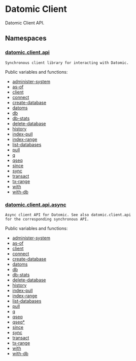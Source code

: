 Datomic Client 
===============

Datomic Client API.



Namespaces
----------

### [datomic.client.api](datomic.client.api.html)

```
Synchronous client library for interacting with Datomic.
```



Public variables and functions:

- [administer-system](datomic.client.api.html#var-administer-system)
- [as-of](datomic.client.api.html#var-as-of)
- [client](datomic.client.api.html#var-client)
- [connect](datomic.client.api.html#var-connect)
- [create-database](datomic.client.api.html#var-create-database)
- [datoms](datomic.client.api.html#var-datoms)
- [db](datomic.client.api.html#var-db)
- [db-stats](datomic.client.api.html#var-db-stats)
- [delete-database](datomic.client.api.html#var-delete-database)
- [history](datomic.client.api.html#var-history)
- [index-pull](datomic.client.api.html#var-index-pull)
- [index-range](datomic.client.api.html#var-index-range)
- [list-databases](datomic.client.api.html#var-list-databases)
- [pull](datomic.client.api.html#var-pull)
- [q](datomic.client.api.html#var-q)
- [qseq](datomic.client.api.html#var-qseq)
- [since](datomic.client.api.html#var-since)
- [sync](datomic.client.api.html#var-sync)
- [transact](datomic.client.api.html#var-transact)
- [tx-range](datomic.client.api.html#var-tx-range)
- [with](datomic.client.api.html#var-with)
- [with-db](datomic.client.api.html#var-with-db)





### [datomic.client.api.async](datomic.client.api.async.html)

```
Async client API for Datomic. See also datomic.client.api
for the corresponding synchronous API.
```



Public variables and functions:

- [administer-system](datomic.client.api.async.html#var-administer-system)
- [as-of](datomic.client.api.async.html#var-as-of)
- [client](datomic.client.api.async.html#var-client)
- [connect](datomic.client.api.async.html#var-connect)
- [create-database](datomic.client.api.async.html#var-create-database)
- [datoms](datomic.client.api.async.html#var-datoms)
- [db](datomic.client.api.async.html#var-db)
- [db-stats](datomic.client.api.async.html#var-db-stats)
- [delete-database](datomic.client.api.async.html#var-delete-database)
- [history](datomic.client.api.async.html#var-history)
- [index-pull](datomic.client.api.async.html#var-index-pull)
- [index-range](datomic.client.api.async.html#var-index-range)
- [list-databases](datomic.client.api.async.html#var-list-databases)
- [pull](datomic.client.api.async.html#var-pull)
- [q](datomic.client.api.async.html#var-q)
- [qseq](datomic.client.api.async.html#var-qseq)
- [qseq\*](datomic.client.api.async.html#var-qseq*)
- [since](datomic.client.api.async.html#var-since)
- [sync](datomic.client.api.async.html#var-sync)
- [transact](datomic.client.api.async.html#var-transact)
- [tx-range](datomic.client.api.async.html#var-tx-range)
- [with](datomic.client.api.async.html#var-with)
- [with-db](datomic.client.api.async.html#var-with-db)